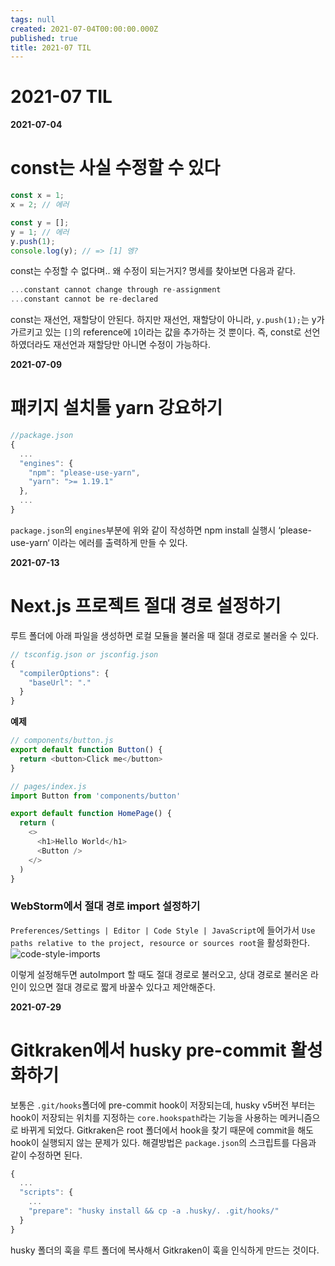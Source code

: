 ```yaml
---
tags: null
created: 2021-07-04T00:00:00.000Z
published: true
title: 2021-07 TIL
---
```



# 2021-07 TIL

<ArticleInfo />

**2021-07-04**
# const는 사실 수정할 수 있다
```js
const x = 1;
x = 2; // 에러

const y = [];
y = 1; // 에러
y.push(1);
console.log(y); // => [1] 엥?
```

const는 수정할 수 없다며.. 왜 수정이 되는거지? 명세를 찾아보면 다음과 같다.
```js
...constant cannot change through re-assignment
...constant cannot be re-declared
```
const는 재선언, 재할당이 안된다.
하지만 재선언, 재할당이 아니라, `y.push(1);`는 y가 가르키고 있는 `[]`의 reference에 `1`이라는 값을 추가하는 것 뿐이다.
즉, const로 선언하였더라도 재선언과 재할당만 아니면 수정이 가능하다.

__2021-07-09__
# 패키지 설치툴 yarn 강요하기
```js
//package.json
{ 
  ...
  "engines": {
    "npm": "please-use-yarn",
    "yarn": ">= 1.19.1"
  },
  ...
}
```
`package.json`의 `engines`부분에 위와 같이 작성하면 npm install 실행시 ‘please-use-yarn‘ 이라는 에러를 출력하게 만들 수 있다.

__2021-07-13__
# Next.js 프로젝트 절대 경로 설정하기
루트 폴더에 아래 파일을 생성하면 로컬 모듈을 불러올 때 절대 경로로 불러올 수 있다.
```js
// tsconfig.json or jsconfig.json
{
  "compilerOptions": {
    "baseUrl": "."
  }
}
```

__예제__
```js
// components/button.js
export default function Button() {
  return <button>Click me</button>
}
```
```js
// pages/index.js
import Button from 'components/button'

export default function HomePage() {
  return (
    <>
      <h1>Hello World</h1>
      <Button />
    </>
  )
}
```

### WebStorm에서 절대 경로 import 설정하기
`Preferences/Settings | Editor | Code Style | JavaScript`에 들어가서 `Use paths relative to the project, resource or sources root`을 활성화한다. 
![code-style-imports](//images.contentful.com/aygsdsdi1qnw/1LK9KU3IKmM4vIl1FD2e06/f96400b476ee49d05b8e33f7afb0e599/code-style-imports.png)

이렇게 설정해두면 autoImport 할 때도 절대 경로로 불러오고, 상대 경로로 불러온 라인이 있으면 절대 경로로 짧게 바꿀수 있다고 제안해준다.

__2021-07-29__
# Gitkraken에서 husky pre-commit 활성화하기
보통은 `.git/hooks`폴더에 pre-commit hook이 저장되는데, husky v5버전 부터는 hook이 저장되는 위치를 지정하는 `core.hookspath`라는 기능을 사용하는 메커니즘으로 바뀌게 되었다. Gitkraken은 root 폴더에서 hook을 찾기 때문에 commit을 해도 hook이 실행되지 않는 문제가 있다. 해결방법은 `package.json`의 스크립트를 다음과 같이 수정하면 된다.

```js
{
  ...
  "scripts": {
    ...
    "prepare": "husky install && cp -a .husky/. .git/hooks/"
  }
}
```

husky 폴더의 훅을 루트 폴더에 복사해서 Gitkraken이 훅을 인식하게 만드는 것이다.